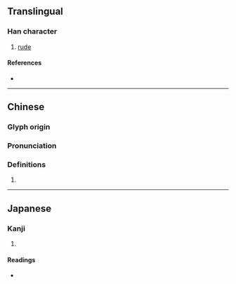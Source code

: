 {{character info/new}}
==Translingual==

===Han character===
{{Han char|rn=61|rad=心|as=05|sn=8|four=93000|canj=PPH|ids=⿰忄必}}

# [[rude]]

====References====
* {{Han ref|kx=0382.160|dkj=10489|dj=0712.060|hdz=42287.130|uh=602D|ud=24621|bh=CC7A|bd=52346}}

----

==Chinese==
{{zh-forms}}

===Glyph origin===
{{Han etym}}

===Pronunciation===
{{zh-pron
|m=bì
|c=bit1
|mn=
|mc=y
|oc=y
|cat=
}}

===Definitions===
{{zh-hanzi}}

# {{rfdef|zh}}

----

==Japanese==

===Kanji===
{{ja-kanji|grade=|rs=心05}}

# {{defn|lang=ja|sort=心05}}

====Readings====
* {{ja-readings|on=[[ひつ]] (hitsu), [[びち]] (bichi)|kun=[[あなどる]] (anadoru)}}